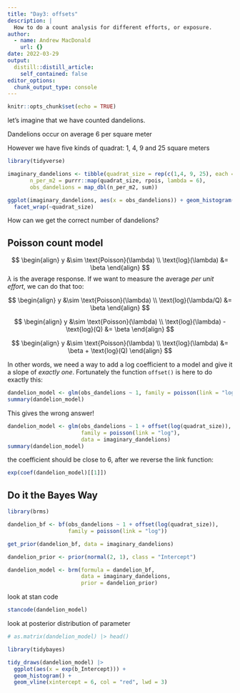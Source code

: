 ```yaml
---
title: "Day3: offsets"
description: |
  How to do a count analysis for different efforts, or exposure.
author:
  - name: Andrew MacDonald
    url: {}
date: 2022-03-29
output:
  distill::distill_article:
    self_contained: false
editor_options: 
  chunk_output_type: console
---
```



```r
knitr::opts_chunk$set(echo = TRUE)
```

let's imagine that we have counted dandelions. 

Dandelions occur on average 6 per square meter

However we have five kinds of quadrat: 1, 4, 9 and 25 square meters

```r
library(tidyverse)

imaginary_dandelions <- tibble(quadrat_size = rep(c(1,4, 9, 25), each = 15),
       n_per_m2 = purrr::map(quadrat_size, rpois, lambda = 6),
       obs_dandelions = map_dbl(n_per_m2, sum))

ggplot(imaginary_dandelions, aes(x = obs_dandelions)) + geom_histogram() + 
  facet_wrap(~quadrat_size)

```

How can we get the correct number of dandelions? 


## Poisson count model

$$
\begin{align}
y &\sim \text{Poisson}(\lambda) \\
\text{log}(\lambda) &= \beta
\end{align}
$$
$\lambda$ is the average response. If we want to measure the average _per unit effort_, we can do that too:

$$
\begin{align}
y &\sim \text{Poisson}(\lambda) \\
\text{log}(\lambda/Q) &= \beta
\end{align}
$$




$$
\begin{align}
y &\sim \text{Poisson}(\lambda) \\
\text{log}(\lambda) - \text{log}(Q) &= \beta
\end{align}
$$


$$
\begin{align}
y &\sim \text{Poisson}(\lambda) \\
\text{log}(\lambda) &= \beta + \text{log}(Q)
\end{align}
$$

In other words, we need a way to add a log coefficient to a model and give it a slope of _exactly one_. Fortunately the function `offset()` is here to do exactly this:

```r
dandelion_model <- glm(obs_dandelions ~ 1, family = poisson(link = "log"), data = imaginary_dandelions)
summary(dandelion_model) 

```

This gives the wrong answer! 
 
 
```r
dandelion_model <- glm(obs_dandelions ~ 1 + offset(log(quadrat_size)),
                       family = poisson(link = "log"),
                       data = imaginary_dandelions)
summary(dandelion_model) 
```


the coefficient should be close to 6, after we reverse the link function:

```r
exp(coef(dandelion_model)[[1]])
```


## Do it the Bayes Way

```r
library(brms)

dandelion_bf <- bf(obs_dandelions ~ 1 + offset(log(quadrat_size)), 
                   family = poisson(link = "log"))

get_prior(dandelion_bf, data = imaginary_dandelions)

dandelion_prior <- prior(normal(2, 1), class = "Intercept")

dandelion_model <- brm(formula = dandelion_bf,
                       data = imaginary_dandelions, 
                       prior = dandelion_prior)

```

look at stan code

```r
stancode(dandelion_model)
```

look at posterior distribution of parameter

```r
# as.matrix(dandelion_model) |> head()

library(tidybayes)

tidy_draws(dandelion_model) |> 
  ggplot(aes(x = exp(b_Intercept))) + 
  geom_histogram() + 
  geom_vline(xintercept = 6, col = "red", lwd = 3)
```

